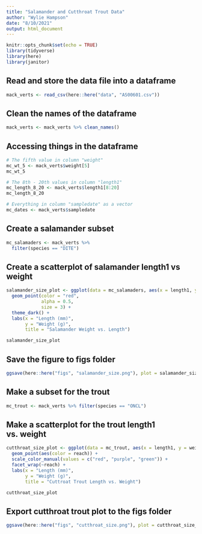 ```yaml
---
title: "Salamander and Cutthroat Trout Data"
author: "Wylie Hampson"
date: "8/10/2021"
output: html_document
---
```


```r
knitr::opts_chunk$set(echo = TRUE)
library(tidyverse)
library(here)
library(janitor)
```

## Read and store the data file into a dataframe

```r
mack_verts <- read_csv(here::here("data", "AS00601.csv"))

```

## Clean the names of the dataframe

```r
mack_verts <- mack_verts %>% clean_names()
```

## Accessing things in the dataframe

```r
# The fifth value in column "weight"
mc_wt_5 <- mack_verts$weight[5]
mc_wt_5

# The 8th - 20th values in column "length1"
mc_length_8_20 <- mack_verts$length1[8:20]
mc_length_8_20

# Everything in column "sampledate" as a vector
mc_dates <- mack_verts$sampledate

```

## Create a salamander subset

```r
mc_salamaders <- mack_verts %>% 
  filter(species == "DITE")
```

## Create a scatterplot of salamander length1 vs weight

```r
salamander_size_plot <- ggplot(data = mc_salamaders, aes(x = length1, y = weight)) +
  geom_point(color = "red",
             alpha = 0.5,
             size = 3) +
  theme_dark() +
  labs(x = "Length (mm)",
       y = "Weight (g)",
       title = "Salamander Weight vs. Length")

salamander_size_plot
```

## Save the figure to figs folder

```r
ggsave(here::here("figs", "salamander_size.png"), plot = salamander_size_plot)
```

## Make a subset for the trout

```r
mc_trout <- mack_verts %>% filter(species == "ONCL") 
```

## Make a scatterplot for the trout length1 vs. weight

```r
cutthroat_size_plot <- ggplot(data = mc_trout, aes(x = length1, y = weight)) +
  geom_point(aes(color = reach)) +
  scale_color_manual(values = c("red", "purple", "green")) +
  facet_wrap(~reach) +
  labs(x = "Length (mm)",
       y = "Weight (g)",
       title = "Cuttroat Trout Length vs. Weight")

cutthroat_size_plot
```

## Export cutthroat trout plot to the figs folder

```r
ggsave(here::here("figs", "cutthroat_size.png"), plot = cutthroat_size_plot)
```







